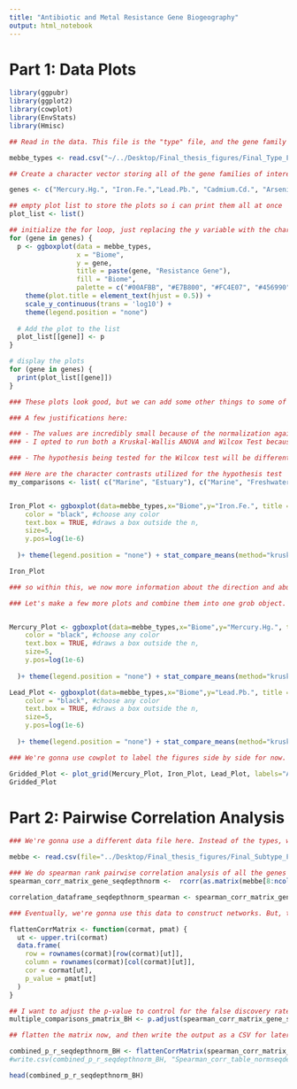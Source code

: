 ```yaml
---
title: "Antibiotic and Metal Resistance Gene Biogeography"
output: html_notebook
---
```


# Part 1: Data Plots



```r
library(ggpubr)
library(ggplot2)
library(cowplot)
library(EnvStats)
library(Hmisc)
```


```r
## Read in the data. This file is the "type" file, and the gene family abundances are normalized against the total library size. The columns correspond to the gene and the rows the samples. Samples are sequencing libraries downloaded from MG-RAST and the SRA. 

mebbe_types <- read.csv("~/../Desktop/Final_thesis_figures/Final_Type_File_normalizedforseqdepth.csv", header=TRUE,row.names=1)

## Create a character vector storing all of the gene families of interest. There are 8 metals and 8 antibiotics visualized.

genes <- c("Mercury.Hg.", "Iron.Fe.","Lead.Pb.", "Cadmium.Cd.", "Arsenic.As.","Copper.Cu.", "Zinc.Zn.","Chromium.Cr.", "multidrug", "vancomycin", "sulfonamide", "tetracycline", "bacitracin", "polymyxin","beta_lactam", "aminoglycoside")

## empty plot list to store the plots so i can print them all at once
plot_list <- list()

## initialize the for loop, just replacing the y variable with the character vector
for (gene in genes) {
  p <- ggboxplot(data = mebbe_types,
                 x = "Biome",
                 y = gene,
                 title = paste(gene, "Resistance Gene"),
                 fill = "Biome",
                 palette = c("#00AFBB", "#E7B800", "#FC4E07", "#456990", "#94778B", "#82C09A")) +
    theme(plot.title = element_text(hjust = 0.5)) +
    scale_y_continuous(trans = 'log10') +
    theme(legend.position = "none")
  
  # Add the plot to the list
  plot_list[[gene]] <- p
}

# display the plots
for (gene in genes) {
  print(plot_list[[gene]])
}
```

```r
### These plots look good, but we can add some other things to some of them to make them a little more informative. Let's add the sample size of the projects that were used to construct each boxplot and then run some significance testing. 

### A few justifications here:

### - The values are incredibly small because of the normalization against the total library size, so the y-axis is log10 scaled for visualization.
### - I opted to run both a Kruskal-Wallis ANOVA and Wilcox Test because I had 50+ groupings to assess significance in, so the Kruskal-Wallis global p-value helped to isolate certain comparisons of interest to follow up with a wilcox test to understand which direction the significance is in.

### - The hypothesis being tested for the Wilcox test will be different depending on the method.arg passed to the function and the order in which the comparisons are created. For example, if the character vector specifies a contrast of "Marine v. Estuary", then a significant p-value (<0.05) with the alternative hypothesis being "less", suggests that marine environments are significantly less abundant in that gene type.

### Here are the character contrasts utilized for the hypothesis test
my_comparisons <- list( c("Marine", "Estuary"), c("Marine", "Freshwater"), c("Freshwater", "Estuary") )


Iron_Plot <- ggboxplot(data=mebbe_types,x="Biome",y="Iron.Fe.", title = "Total Iron", fill = "Biome", palette = c("#00AFBB", "#E7B800", "#FC4E07")) + theme(plot.title=element_text(hjust = 0.5))+ yscale("log10")+ ylab("Average Integrase / 16s gene copy") + stat_n_text( #we can specify where in y axis the samle size should be denoted
    color = "black", #choose any color
    text.box = TRUE, #draws a box outside the n,
    size=5,
    y.pos=log(1e-6)
    
  )+ theme(legend.position = "none") + stat_compare_means(method="kruskal") + stat_compare_means(method="wilcox", method.args=list(alternative="less"), comparisons=my_comparisons) + stat_summary(fun=mean, shape=18, linewidth=40, size=1, colour="black")

Iron_Plot

### so within this, we now more information about the direction and abundance of certain gene types within these environments.
```
```r

### Let's make a few more plots and combine them into one grob object.


Mercury_Plot <- ggboxplot(data=mebbe_types,x="Biome",y="Mercury.Hg.", title = "Total Mercury", fill = "Biome", palette = c("#00AFBB", "#E7B800", "#FC4E07")) + theme(plot.title=element_text(hjust = 0.5))+ yscale("log10")+ ylab("Average Integrase / 16s gene copy") + stat_n_text( #we can specify where in y axis the samle size should be denoted
    color = "black", #choose any color
    text.box = TRUE, #draws a box outside the n,
    size=5,
    y.pos=log(1e-6)
    
  )+ theme(legend.position = "none") + stat_compare_means(method="kruskal") + stat_compare_means(method="wilcox", method.args=list(alternative="less"), comparisons=my_comparisons) + stat_summary(fun=mean, shape=18, linewidth=40, size=1, colour="black")

Lead_Plot <- ggboxplot(data=mebbe_types,x="Biome",y="Lead.Pb.", title = "Total Lead", fill = "Biome", palette = c("#00AFBB", "#E7B800", "#FC4E07")) + theme(plot.title=element_text(hjust = 0.5))+ yscale("log10")+ ylab("Average Integrase / 16s gene copy") + stat_n_text( #we can specify where in y axis the samle size should be denoted
    color = "black", #choose any color
    text.box = TRUE, #draws a box outside the n,
    size=5,
    y.pos=log(1e-6)
    
  )+ theme(legend.position = "none") + stat_compare_means(method="kruskal") + stat_compare_means(method="wilcox", method.args=list(alternative="less"), comparisons=my_comparisons) + stat_summary(fun=mean, shape=18, linewidth=40, size=1, colour="black")
```
```r
### We're gonna use cowplot to label the figures side by side for now. 

Gridded_Plot <- plot_grid(Mercury_Plot, Iron_Plot, Lead_Plot, labels="AUTO")
Gridded_Plot
```
# Part 2: Pairwise Correlation Analysis 



```r
### We're gonna use a different data file here. Instead of the types, we're interested in the correlations of specific genes (i.e the sequence level of analysis rather than the gene families they associate with)

mebbe <- read.csv(file="../Desktop/Final_thesis_figures/Final_Subtype_File_normalizedforseqdepth.csv", header=TRUE, row.names=1)
```

```r
### We do spearman rank pairwise correlation analysis of all the genes across all aquatic environments because the data is non-parametric. I'm expecting two important metrics from this: a p-value and the correlation coefficient, R2
spearman_corr_matrix_gene_seqdepthnorm <-  rcorr(as.matrix(mebbe[8:ncol(mebbe)]), type="spearman")

correlation_dataframe_seqdepthnorm_spearman <- spearman_corr_matrix_gene_seqdepthnorm$r

### Eventually, we're gonna use this data to construct networks. But, the input for network analysis is an ABC table, not a matrix, so we will need to flatten it first using the function defined below. The input is the correlation matrix and the p-value matrix after the correlation completes.

flattenCorrMatrix <- function(cormat, pmat) {
  ut <- upper.tri(cormat)
  data.frame(
    row = rownames(cormat)[row(cormat)[ut]],
    column = rownames(cormat)[col(cormat)[ut]],
    cor = cormat[ut],
    p_value = pmat[ut]
  )
}
```
```r
## I want to adjust the p-value to control for the false discovery rate, since there is a high likelihood that we obtain a significant p-value just from the number of comparisons made here (nearly 1.4 million!!!). We're gonna attach that back to the data table as the adjusted p-value for the networks later on. 
multiple_comparisons_pmatrix_BH <- p.adjust(spearman_corr_matrix_gene_seqdepthnorm$P, method="BH")
```
```r
## flatten the matrix now, and then write the output as a CSV for later. It's hashed so R Studio doesn't throw a fit! We'll look at the first 6 entries

combined_p_r_seqdepthnorm_BH <- flattenCorrMatrix(spearman_corr_matrix_gene_seqdepthnorm$r,multiple_comparisons_pmatrix_BH)
#write.csv(combined_p_r_seqdepthnorm_BH, "Spearman_corr_table_normseqdepth_BH.csv")

head(combined_p_r_seqdepthnorm_BH)
```










